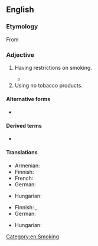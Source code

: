 {{also|nonsmoking}}
==English==

===Etymology===
From {{af|en|non-|smoking}}

===Adjective===
{{en-adj|-}}

# Having restrictions on smoking.
#: {{ux|en|We want a table in the '''non-smoking''' sector.}}
#* {{quote-journal|en|year=1964|month=March|title=Beyond the Channel: Western Germany: More '''non-smoking''' accommodation|journal=Modern Railways|page=205|text=A recent public-opinion poll in local trains to and from representative large cities showed 52 per cent of passengers to prefer travel in '''non-smoking''' and 38 per cent in smoking accommodation, whilst 10 per cent expressed indifference. The percentage varied considerably according to the region; in the Karlsruhe area 60 per cent preferred '''non-smoking''' accommodation and only 27 per cent preferred to smoke.}}
# Using no tobacco products.
#: {{ux|en|We have a room for a '''non-smoking''' [[tenant]].}}

====Alternative forms====
* {{l|en|nonsmoking}}

====Derived terms====
* {{l|en|non-smoking compartment}}

====Translations====
{{trans-top|having restrictions on smoking}}
* Armenian: {{t|hy|ոչ ծխելը}}
* Finnish: {{t+|fi|savuton}}
* French: {{t+|fr|non-fumeur}}
* German: {{t|de|Nichtraucher-}}
{{trans-mid}}
* Hungarian: {{t+|hu|nemdohányzó}}
{{trans-bottom}}

{{trans-top|not using tobacco}}
* Finnish: {{t+|fi|savuton}}, {{t+|fi|tupakoimaton}}
* German: {{t+|de|Nichtraucher}}
{{trans-mid}}
* Hungarian: {{t|hu|nem dohányzó}}
{{trans-bottom}}

[[Category:en:Smoking]]
